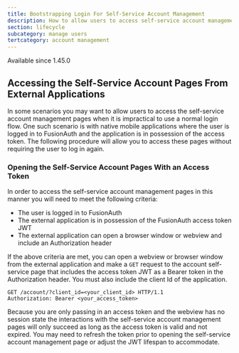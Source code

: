 ```yaml
---
title: Bootstrapping Login For Self-Service Account Management
description: How to allow users to access self-service account management from external applications.
section: lifecycle
subcategory: manage users
tertcategory: account management
---
```


<PremiumEditionBlurb />

<Aside type="version">
Available since 1.45.0
</Aside>

## Accessing the Self-Service Account Pages From External Applications

In some scenarios you may want to allow users to access the self-service account management pages when it is impractical to use a normal login flow. One such scenario is with native mobile applications where the user is logged in to FusionAuth and the application is in possession of the access token. The following procedure will allow you to access these pages without requiring the user to log in again.

### Opening the Self-Service Account Pages With an Access Token

In order to access the self-service account management pages in this manner you will need to meet the following criteria:

* The user is logged in to FusionAuth
* The external application is in possession of the FusionAuth access token JWT
* The external application can open a browser window or webview and include an Authorization header

If the above criteria are met, you can open a webview or browser window from the external application and make a `GET` request to the account self-service page that includes the access token JWT as a Bearer token in the Authorization header. You must also include the client Id of the application.

```shell title="Example HTTP Request with header"
GET /account/?client_id=<your_client_id> HTTP/1.1
Authorization: Bearer <your_access_token>
```

<Aside type="note">
Because you are only passing in an access token and the webview has no session state the interactions with the self-service account management pages will only succeed as long as the access token is valid and not expired. You may need to refresh the token prior to opening the self-service account management page or adjust the JWT lifespan to accommodate.
</Aside>

